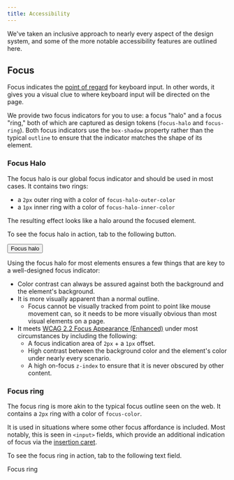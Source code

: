 ```yaml
---
title: Accessibility
---
```



We've taken an inclusive approach to nearly every aspect of the design system, and some of the more notable accessibility features are outlined here.

## Focus

Focus indicates the [point of regard](https://www.w3.org/WAI/IndieUI/wiki/Focus_and_Point_of_Regard) for keyboard input.
In other words, it gives you a visual clue to where keyboard input will be directed on the page.

We provide two focus indicators for you to use: a focus "halo" and a focus "ring," both of which are captured as design tokens (`focus-halo` and `focus-ring`).
Both focus indicators use the `box-shadow` property rather than the typical `outline` to ensure that the indicator matches the shape of its element.

### Focus Halo

The focus halo is our global focus indicator and should be used in most cases.
It contains two rings:

- a `2px` outer ring with a color of `focus-halo-outer-color`
- a `1px` inner ring with a color of `focus-halo-inner-color`

The resulting effect looks like a halo around the focused element.

<Callout title="Example: focus halo" border="left">

To see the focus halo in action, tab to the following button.

<Button className="nds-button nds-button--solid">
	Focus halo
</Button>

</Callout>

Using the focus halo for most elements ensures a few things that are key to a well-designed focus indicator:

- Color contrast can always be assured against both the background and the element's background.
- It is more visually apparent than a normal outline.
  - Focus cannot be visually tracked from point to point like mouse movement can, so it needs to be more visually obvious than most visual elements on a page.
- It meets [WCAG 2.2 Focus Appearance (Enhanced)](https://www.w3.org/TR/WCAG22/#focus-appearance-enhanced) under most circumstances by including the following:
  - A focus indication area of `2px` + a `1px` offset.
  - High contrast between the background color and the element's color under nearly every scenario.
  - A high on-focus `z-index` to ensure that it is never obscured by other content.

### Focus ring

The focus ring is more akin to the typical focus outline seen on the web.
It contains a `2px` ring with a color of `focus-color`.

It is used in situations where some other focus affordance is included.
Most notably, this is seen in `<input>` fields, which provide an additional indication of focus via the [insertion caret](https://developer.mozilla.org/en-US/docs/Glossary/caret).

<Callout title="Example: focus ring" border="left">

To see the focus ring in action, tab to the following text field.

<TextField>Focus ring</TextField>

</Callout>
